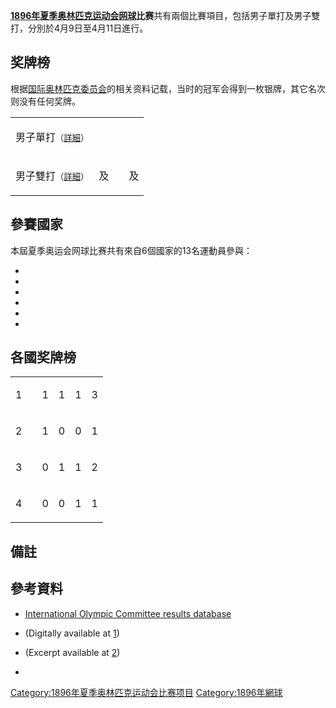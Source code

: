 '''[[1896年夏季奥林匹克运动会|1896年夏季奥林匹克运动会]][[网球|网球]]比赛'''共有兩個比賽項目，包括男子單打及男子雙打，分別於4月9日至4月11日進行。

== 奖牌榜 ==
根据[[国际奥林匹克委员会|国际奥林匹克委员会]]的相关资料记载，当时的冠军会得到一枚银牌，其它名次则没有任何奖牌。
{| {{MedalistTable|type=項目|columns=1|labelwidth=150px|style=font-size:small;}}
|-
|rowspan=2| 男子單打<small>（[[1896年夏季奧林匹克運動會網球比賽－男子單打|詳細]]）</small>
|rowspan=2| {{flagIOCathlete|John Pius Boland|GBR|1896年夏季}}
|rowspan=2| {{flagIOCathlete|Dionysios Kasdaglis|GRE|1896年夏季}}
| {{flagIOCathlete|Konstantinos Paspatis|GRE|1896年夏季}}
|-
| {{flagIOCathlete|Momcsilló Tapavicza|HUN|1896年夏季}}
|-
| 男子雙打<small>（[[1896年夏季奧林匹克運動會網球比賽－男子雙打|詳細]]）</small>
|{{flagIOCathlete|John Pius Boland|GBR|1896年夏季}} 及<br />{{flagIOCathlete|Friedrich Traun|GER|1896年夏季}}
|{{flagIOCathlete|Demetrios Petrokokkinos<br />及Dionysios Kasdaglis|GRE|1896年夏季}}
|{{flagIOCathlete|[[特迪·弗拉克|特迪·弗拉克]]|AUS|1896年夏季}} 及<br />{{flagIOCathlete|George S. Robertson|GBR|1896年夏季}}
|}

== 參賽國家 ==
本屆夏季奥运会网球比赛共有來自6個國家的13名運動員參與：
* {{flagIOC|AUS|1896年夏季}}
* {{flagIOC|FRA|1896年夏季}}
* {{flagIOC|GER|1896年夏季}}
* {{flagIOC|GBR|1896年夏季}}
* {{flagIOC|GRE|1896年夏季}}
* {{flagIOC|HUN|1896年夏季}}

== 各國奖牌榜 ==
{| {{RankedMedalTable|class=wikitable sortable}}
|-
| 1 ||align=left| {{ZZX}} || 1 || 1 || 1 || 3
|- align=center
| 2 ||align=left| {{flagIOC|GBR|1896年夏季}} || 1 || 0 || 0 || 1
|- align=center
| 3 ||align=left| {{flagIOC|GRE|1896年夏季}} || 0 || 1 || 1 || 2
|- align=center
| 4 ||align=left| {{flagIOC|HUN|1896年夏季}} || 0 || 0 || 1 || 1
|}

== 備註 ==
<references/>

== 參考資料 ==
* [http://www.olympic.org/uk/athletes/results/search_r_uk.asp International Olympic Committee results database]{{Wayback|url=http://www.olympic.org/uk/athletes/results/search_r_uk.asp |date=20080509055329 }}
* {{cite book | author=Lampros, S.P.; Polites, N.G.; De Coubertin, Pierre; Philemon, P.J.; & Anninos, C. | title=The Olympic Games: BC 776 – AD 1896 | location=Athens | publisher=Charles Beck | year=1897 |id=}} (Digitally available at [http://www.aafla.org/6oic/OfficialReports/1896/1896.pdf]{{Wayback|url=http://www.aafla.org/6oic/OfficialReports/1896/1896.pdf |date=20130116065417 }})
* {{cite book | author=Mallon, Bill; & Widlund, Ture | title=The 1896 Olympic Games. Results for All Competitors in All Events, with Commentary | location=Jefferson | publisher=McFarland | year=1998 | id=ISBN 0-7864-0379-9}} (Excerpt available at [https://web.archive.org/web/20120912011724/http://www.aafla.org/6oic/OfficialReports/Mallon/1896.pdf])
* {{cite book | author=Smith, Michael Llewellyn | title= Olympics in Athens 1896. The Invention of the Modern Olympic Games | url=https://archive.org/details/olympicsinathens0000smit | location=London | publisher=Profile Books | year = 2004 | id=ISBN 1-86197-342-X}}

{{1896年夏季奧林匹克運動會比賽項目}}

[[Category:1896年夏季奥林匹克运动会比赛项目|Category:1896年夏季奥林匹克运动会比赛项目]]
[[Category:1896年網球|Category:1896年網球]]
